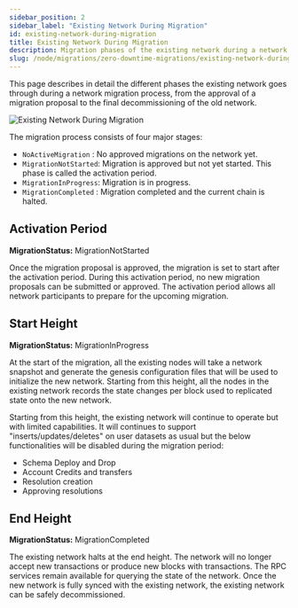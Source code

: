 ```yaml
---
sidebar_position: 2
sidebar_label: "Existing Network During Migration"
id: existing-network-during-migration
title: Existing Network During Migration
description: Migration phases of the existing network during a network migration process
slug: /node/migrations/zero-downtime-migrations/existing-network-during-migration
---
```

This page describes in detail the different phases the existing network goes through during a network migration process, from the approval of a migration proposal to the final decommissioning of the old network. 

![Existing Network During Migration](../../../../static/img/migration.jpg)

The migration process consists of four major stages: 
- `NoActiveMigration`  :  No approved migrations on the network yet.
- `MigrationNotStarted`:  Migration is approved but not yet started. This phase is called the activation period.
- `MigrationInProgress`:  Migration is in progress.
- `MigrationCompleted` :  Migration completed and the current chain is halted.


## Activation Period
**MigrationStatus:** MigrationNotStarted

Once the migration proposal is approved, the migration is set to start after the activation period. During this activation period, no new migration proposals can be submitted or approved. The activation period allows all network participants to prepare for the upcoming migration.

## Start Height
**MigrationStatus:** MigrationInProgress

At the start of the migration, all the existing nodes will take a network snapshot and generate the genesis configuration files that will be used to initialize the new network. Starting from this height, all the nodes in the existing network records the state changes per block used to replicated state onto the new network.

Starting from this height, the existing network will continue to operate but with limited capabilities. It will continues to support "inserts/updates/deletes" on user datasets as usual but the below functionalities will be disabled during the migration period:
- Schema Deploy and Drop
- Account Credits and transfers
- Resolution creation
- Approving resolutions

## End Height
**MigrationStatus:** MigrationCompleted

The existing network halts at the end height. The network will no longer accept new transactions or produce new blocks with transactions. The RPC services remain available for querying the state of the network. Once the new network is fully synced with the existing network, the existing network can be safely decommissioned.
